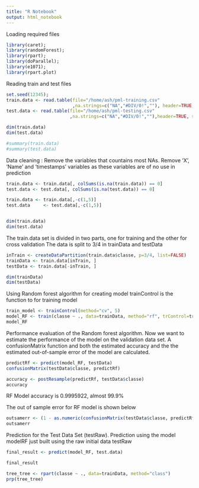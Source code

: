 ```yaml
---
title: "R Notebook"
output: html_notebook
---
```


Loading required files
```r
library(caret); 
library(randomForest); 
library(rpart); 
library(doParallel); 
library(e1071); 
library(rpart.plot)
```

Reading train and test files
```r
set.seed(12345);
train.data <- read.table(file="/home/ash/pml-training.csv"
                         ,na.strings=c("NA","#DIV/0!",""), header=TRUE, sep=",")
test.data <- read.table(file="/home/ash/pml-testing.csv"
                        ,na.strings=c("NA","#DIV/0!",""),header=TRUE, sep=",")

dim(train.data)
dim(test.data) 

#summary(train.data)
#summary(test.data)

```

Data cleaning : Remove the variables that countains most NAs. 
Remove ‘X’, ‘Name’ and ‘timestamps’ variables as these variables are of no use in prediction
```r
train.data <- train.data[, colSums(is.na(train.data)) == 0] 
test.data <- test.data[, colSums(is.na(test.data)) == 0] 

train.data <- train.data[,-c(1,5)]
test.data     <- test.data[,-c(1,5)]


dim(train.data)
dim(test.data) 
```

The train.data set is divided in two parts, one for training and the other for cross validation
The data is split to 3/4 in trainData and testData
```r
inTrain <- createDataPartition(train.data$classe, p=3/4, list=FALSE)
trainData <- train.data[inTrain, ]
testData <- train.data[-inTrain, ]

dim(trainData)
dim(testData) 
```

Using Random forest algorithm for creating model
trainControl is the function to for training model
```r

train_model <- trainControl(method="cv", 5)
model_RF <- train(classe ~ ., data=trainData, method="rf", trControl=train_model, ntree=250)
model_RF

```

Performance evaluation of the Random forest algorithm.
Now we want to estimate the performance of the model on the validation data set.
A confusionMatrix function and both the estimated accuracy and the the estimated
out-of-sample error of the model are calculated.

```r
predictRf <- predict(model_RF, testData)
confusionMatrix(testData$classe, predictRf)

```

```r
accuracy <- postResample(predictRf, testData$classe)
accuracy
```
RF Model accuracy is 0.9995922, almost 99.9%


The out of sample error for RF model is shown below
```r
outsamerr <- (1 - as.numeric(confusionMatrix(testData$classe, predictRf)$overall[1]))
outsamerr
```

Prediction for the Test Data Set (testRaw).
Prediction using the model modelRF just built using the raw initial data testRaw

```r
final_result <- predict(model_RF, test.data)

final_result

```

```r
tree_tree <- rpart(classe ~ ., data=trainData, method="class")
prp(tree_tree) 
```

